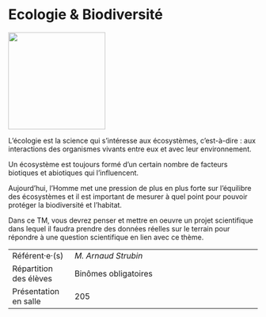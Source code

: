 # Ecologie & Biodiversité

::: {.center data-latex=""}
![](images/ecologie-biodiversite.jpeg){height=14em}
:::

L'écologie est la science qui s'intéresse aux écosystèmes,
c'est-à-dire : aux interactions des organismes vivants entre eux et
avec leur environnement.

Un écosystème est toujours formé d'un certain nombre de facteurs
biotiques et abiotiques qui l'influencent.

Aujourd'hui, l'Homme met une pression de plus en plus forte sur
l'équilibre des écosystèmes et il est important de mesurer à quel point
pour pouvoir protéger la biodiversité et l'habitat.

Dans ce TM, vous devrez penser et mettre en oeuvre un projet
scientifique dans lequel il faudra prendre des données réelles sur le
terrain pour répondre à une question scientifique en lien avec ce thème.

::: {.small data-latex=""}
|                        |                                            |
| :------------- | :----------------------------------------- |
| Référent·e·(s)         | _M. Arnaud Strubin_                              |
| Répartition des élèves | Binômes obligatoires                                |
| Présentation en salle  | 205                                  |
:::